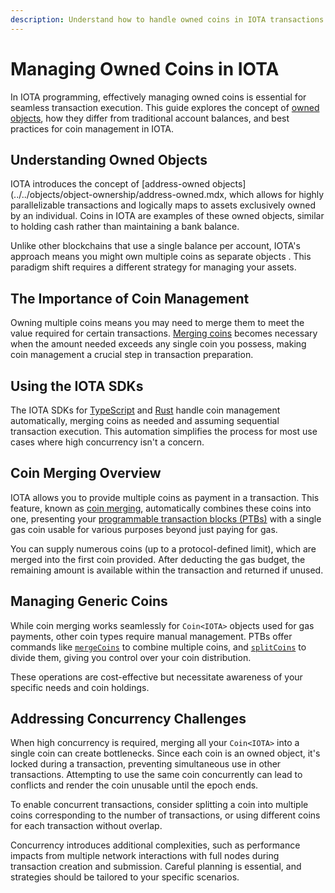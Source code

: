```yaml
---
description: Understand how to handle owned coins in IOTA transactions and programmable transaction block development.
---
```


# Managing Owned Coins in IOTA

In IOTA programming, effectively managing owned coins is essential for seamless transaction execution.
This guide explores the concept of [owned objects](../../objects/object-ownership/address-owned.mdx),
how they differ from traditional account balances, and best practices for coin management in IOTA.

## Understanding Owned Objects

IOTA introduces the concept of [address-owned objects](../../objects/object-ownership/address-owned.mdx,
which allows for highly parallelizable transactions and logically maps to assets exclusively owned by an individual. 
Coins in IOTA are examples of these owned objects, similar to holding cash rather than maintaining a bank balance.

Unlike other blockchains that use a single balance per account,
IOTA's approach means you might own multiple coins as separate objects .
This paradigm shift requires a different strategy for managing your assets.

## The Importance of Coin Management

Owning multiple coins means you may need to merge them to meet the value required for certain transactions.
[Merging coins](#coin-merging-overview) becomes necessary when the amount needed exceeds any single coin you possess,
making coin management a crucial step in transaction preparation.

## Using the IOTA SDKs

The IOTA SDKs for [TypeScript](../../../../references/ts-sdk/typescript/index.mdx) and [Rust](../../../../references/rust-sdk.mdx) handle coin management automatically,
merging coins as needed and assuming sequential transaction execution.
This automation simplifies the process for most use cases where high concurrency isn't a concern.

## Coin Merging Overview

IOTA allows you to provide multiple coins as payment in a transaction.
This feature, known as [coin merging](optimizing-gas-with-coin-merging.mdx),
automatically combines these coins into one,
presenting your [programmable transaction blocks (PTBs)](programmable-transaction-blocks) with a single gas coin 
usable for various purposes beyond just paying for gas.

You can supply numerous coins (up to a protocol-defined limit), which are merged into the first coin provided.
After deducting the gas budget, the remaining amount is available within the transaction and returned if unused.

## Managing Generic Coins

While coin merging works seamlessly for `Coin<IOTA>` objects used for gas payments,
other coin types require manual management.
PTBs offer commands like [`mergeCoins`](programmable-transaction-blocks#mergecoins) to combine multiple coins,
and [`splitCoins`](programmable-transaction-blocks#splitcoins) to divide them, giving you control over your coin distribution.

These operations are cost-effective but necessitate awareness of your specific needs and coin holdings.

## Addressing Concurrency Challenges

When high concurrency is required, merging all your `Coin<IOTA>` into a single coin can create bottlenecks.
Since each coin is an owned object, it's locked during a transaction, preventing simultaneous use in other transactions.
Attempting to use the same coin concurrently can lead to conflicts and render the coin unusable until the epoch ends.

To enable concurrent transactions,
consider splitting a coin into multiple coins corresponding to the number of transactions,
or using different coins for each transaction without overlap.

Concurrency introduces additional complexities,
such as performance impacts from multiple network interactions with full nodes during transaction creation and submission.
Careful planning is essential, and strategies should be tailored to your specific scenarios.

<Quiz questions={questions} />

